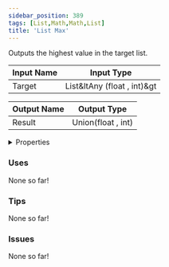 ```yaml
---
sidebar_position: 389
tags: [List,Math,Math,List]
title: 'List Max'
---
```


Outputs the highest value in the target list.




<EsbSvg />

| Input Name | Input Type |
|-----------|-----------|
| Target | List&ltAny (float , int)&gt |

| Output Name | Output Type |
|-----------|-----------|
| Result | Union(float , int) |


<details>
  <summary>Properties</summary>
  <div>
    <div>
    <table>
      <thead>
        <tr>
          <th>Is beta required?</th>
          <th>❌</th>
        </tr>
        <tr>
          <th>Is this chip a trolling risk?</th>
          <th>❌</th>
        </tr>
        <tr>
          <th>Is this chip a role assignment risk?</th>
          <th>❌</th>
        </tr>
        <tr>
          <th>Chip UUID</th>
          <th>47428133-4492-422a-aeab-82c21667543e</th>
        </tr>
      </thead>
    </table>
    </div>
  </div>
</details>

### Uses

None so far!

### Tips

None so far!

### Issues

None so far!